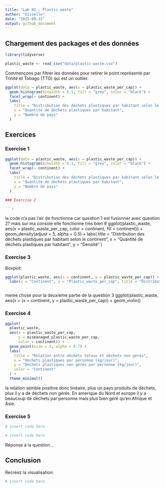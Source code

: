 ```yaml
---
title: "Lab 02 - Plastic waste"
author: "Gisselle"
date: "2025-09-22"
output: github_document
---
```


## Chargement des packages et des données

```r
library(tidyverse) 
```

```r
plastic_waste <- read_csv("data/plastic-waste.csv")
```

Commençons par filtrer les données pour retirer le point représenté par Trinité et Tobago (TTO) qui est un outlier.

```r
ggplot(data = plastic_waste, aes(x = plastic_waste_per_cap)) +
  geom_histogram(binwidth = 0.1, fill = "grey", color = "black") +
  facet_wrap(~ continent) +
  labs(
    title = "Distribution des déchets plastiques par habitant selon le continent",
    x = "Quantité de déchets plastiques par habitant",
    y = "Nombre de pays"
  )
```


## Exercices

### Exercise 1

```r

ggplot(data = plastic_waste, aes(x = plastic_waste_per_cap)) +
  geom_histogram(binwidth = 0.1, fill = "grey", color = "black") +
  facet_wrap(~ continent) +
  labs(
    title = "Distribution des déchets plastiques par habitant selon le continent",
    x = "Quantité de déchets plastiques par habitant",
    y = "Nombre de pays"
  )

### Exercise 2

```r

```

le code n'a pas l'air de fonctionne car question 1 est fusionner avec question 2? mais sur ma console elle fonctionne très bien # ggplot(plastic_waste, aes(x = plastic_waste_per_cap, color = continent, fill = continent)) +
  geom_density(adjust = 5, alpha = 0.5) + 
  labs(
    title = "Distribution des déchets plastiques par habitant selon le continent",
    x = "Quantité de déchets plastiques par habitant",
    y = "Densité"
  )

### Exercise 3

Boxplot:

```r

ggplot(plastic_waste, aes(x = continent, y = plastic_waste_per_cap)) + geom_boxplot() +
  labs(x = "Continent", y = "Plastic_waste_per_cap", title = "Distribution des déchets plastiques par habitant selon le continent")



```

meme chose pour la deuxieme partie de la question 3 ggplot(plastic_waste, aes(x = (x = continent, y = plastic_waste_per_cap)) +
  geom_violin()

### Exercise 4


```r

ggplot(
  plastic_waste, 
  aes(x = plastic_waste_per_cap, 
      y = mismanaged_plastic_waste_per_cap, 
      color = continent)) +
  geom_point(size = 3, alpha = 0.7) + 
  labs(
    title = "Relation entre déchets totaux et déchets non gérés",
    x = "Déchets plastiques par personne (kg/jour)",
    y = "Déchets plastiques non gérés par personne (kg/jour)",
    color = "Continent"
  ) +
  theme_minimal()

```

la relation semble positive donc linéaire, plus un pays produits de déchets, plus il y a de déchets non gérés. En amerique du Nord et europe il y a beaucoup de déchets par personne mais plus bien géré qu'en Afrique et Asie. 

### Exercise 5


```r
# insert code here
```

```r
# insert code here
```

Réponse à la question...

## Conclusion

Recréez la visualisation:

```r
# insert code here
```
